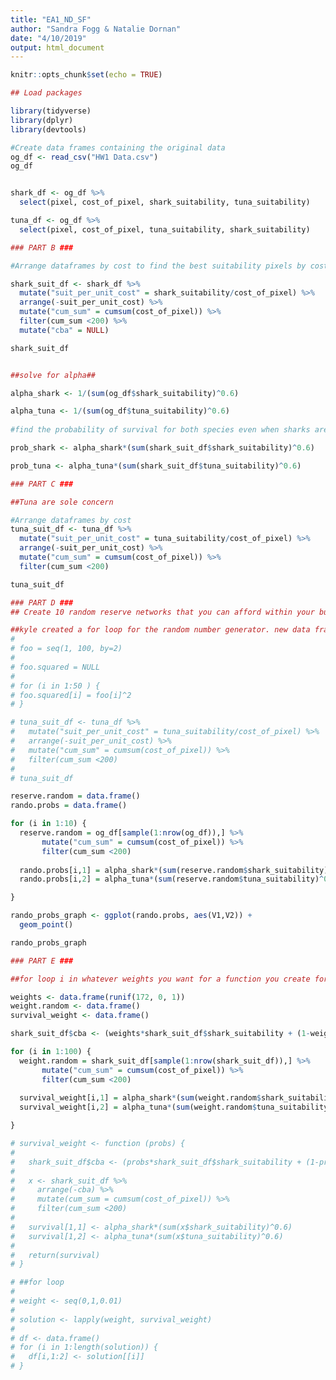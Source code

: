 ```yaml
---
title: "EA1_ND_SF"
author: "Sandra Fogg & Natalie Dornan"
date: "4/10/2019"
output: html_document
---
```


```r
knitr::opts_chunk$set(echo = TRUE)
```

```r
## Load packages

library(tidyverse)
library(dplyr)
library(devtools)
```

```r
#Create data frames containing the original data
og_df <- read_csv("HW1 Data.csv")
og_df


shark_df <- og_df %>% 
  select(pixel, cost_of_pixel, shark_suitability, tuna_suitability)

tuna_df <- og_df %>% 
  select(pixel, cost_of_pixel, tuna_suitability, shark_suitability)
```


```r

### PART B ###

#Arrange dataframes by cost to find the best suitability pixels by cost

shark_suit_df <- shark_df %>% 
  mutate("suit_per_unit_cost" = shark_suitability/cost_of_pixel) %>% 
  arrange(-suit_per_unit_cost) %>%
  mutate("cum_sum" = cumsum(cost_of_pixel)) %>%
  filter(cum_sum <200) %>%
  mutate("cba" = NULL)

shark_suit_df


##solve for alpha##

alpha_shark <- 1/(sum(og_df$shark_suitability)^0.6)

alpha_tuna <- 1/(sum(og_df$tuna_suitability)^0.6)
  
#find the probability of survival for both species even when sharks are sole concern

prob_shark <- alpha_shark*(sum(shark_suit_df$shark_suitability)^0.6)

prob_tuna <- alpha_tuna*(sum(shark_suit_df$tuna_suitability)^0.6)


```


```r

### PART C ###

##Tuna are sole concern

#Arrange dataframes by cost
tuna_suit_df <- tuna_df %>% 
  mutate("suit_per_unit_cost" = tuna_suitability/cost_of_pixel) %>% 
  arrange(-suit_per_unit_cost) %>%
  mutate("cum_sum" = cumsum(cost_of_pixel)) %>%
  filter(cum_sum <200)

tuna_suit_df

```


```r

### PART D ###
## Create 10 random reserve networks that you can afford within your budget. Show probability performance on a figure. 

##kyle created a for loop for the random number generator. new data frame, shark prob calc tuna prob calc
# 
# foo = seq(1, 100, by=2)
# 
# foo.squared = NULL
# 
# for (i in 1:50 ) {
# foo.squared[i] = foo[i]^2
# }

# tuna_suit_df <- tuna_df %>% 
#   mutate("suit_per_unit_cost" = tuna_suitability/cost_of_pixel) %>% 
#   arrange(-suit_per_unit_cost) %>%
#   mutate("cum_sum" = cumsum(cost_of_pixel)) %>%
#   filter(cum_sum <200)
# 
# tuna_suit_df

reserve.random = data.frame()
rando.probs = data.frame()

for (i in 1:10) {
  reserve.random = og_df[sample(1:nrow(og_df)),] %>%
       mutate("cum_sum" = cumsum(cost_of_pixel)) %>%
       filter(cum_sum <200) 
  
  rando.probs[i,1] = alpha_shark*(sum(reserve.random$shark_suitability)^0.6)
  rando.probs[i,2] = alpha_tuna*(sum(reserve.random$tuna_suitability)^0.6)

}

rando_probs_graph <- ggplot(rando.probs, aes(V1,V2)) +
  geom_point()

rando_probs_graph

```


```r

### PART E ###

##for loop i in whatever weights you want for a function you create for the probability calculation

weights <- data.frame(runif(172, 0, 1))
weight.random <- data.frame()
survival_weight <- data.frame()

shark_suit_df$cba <- (weights*shark_suit_df$shark_suitability + (1-weights)*shark_suit_df$tuna_suitability)/shark_suit_df$cost_of_pixel

for (i in 1:100) {
  weight.random = shark_suit_df[sample(1:nrow(shark_suit_df)),] %>%
       mutate("cum_sum" = cumsum(cost_of_pixel)) %>%
       filter(cum_sum <200) 
  
  survival_weight[i,1] = alpha_shark*(sum(weight.random$shark_suitability)^0.6)
  survival_weight[i,2] = alpha_tuna*(sum(weight.random$tuna_suitability)^0.6)

}

# survival_weight <- function (probs) {
#   
#   shark_suit_df$cba <- (probs*shark_suit_df$shark_suitability + (1-probs)*shark_suit_df$tuna_suitability)/shark_suit_df$cost_of_pixel
#   
#   x <- shark_suit_df %>%
#     arrange(-cba) %>%
#     mutate(cum_sum = cumsum(cost_of_pixel)) %>%
#     filter(cum_sum <200)
#   
#   survival[1,1] <- alpha_shark*(sum(x$shark_suitability)^0.6)
#   survival[1,2] <- alpha_tuna*(sum(x$tuna_suitability)^0.6)
#   
#   return(survival)
# }

# ##for loop
# 
# weight <- seq(0,1,0.01)
# 
# solution <- lapply(weight, survival_weight)
# 
# df <- data.frame()
# for (i in 1:length(solution)) {
#   df[i,1:2] <- solution[[i]]
# }



```


```r


```


